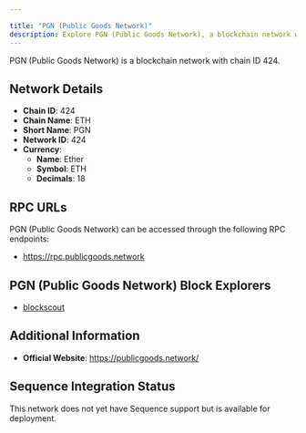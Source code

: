 ```yaml
---

title: "PGN (Public Goods Network)"
description: Explore PGN (Public Goods Network), a blockchain network with chain ID 424. Learn about its native currency, Ether, and how to interact with the network.
---
```




PGN (Public Goods Network) is a blockchain network with chain ID 424.

## Network Details

- **Chain ID**: 424
- **Chain Name**: ETH
- **Short Name**: PGN
- **Network ID**: 424
- **Currency**: 
  - **Name**: Ether
  - **Symbol**: ETH
  - **Decimals**: 18

## RPC URLs

PGN (Public Goods Network) can be accessed through the following RPC endpoints:

- https://rpc.publicgoods.network

## PGN (Public Goods Network) Block Explorers

- [blockscout](https://explorer.publicgoods.network)

## Additional Information

- **Official Website**: https://publicgoods.network/

## Sequence Integration Status

This network does not yet have Sequence support but is available for deployment.
